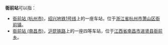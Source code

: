 '''衙前站'''可以指：
*[[衙前站_(杭州市)|衙前站 (杭州市)]]，[[绍兴地铁1号线|绍兴地铁1号线]]上的一座车站，位于[[浙江省|浙江省]][[杭州市|杭州市]][[萧山区|萧山区]][[衙前镇_(杭州市)|衙前镇]]。
*[[衙前站_(南昌市)|衙前站 (南昌市)]]，[[沪昆铁路|沪昆铁路]]上的一座四等车站，位于[[江西省|江西省]][[南昌市|南昌市]][[进贤县|进贤县]][[衙前乡|衙前乡]]。

{{Disambig|cat=三字车站名消歧义}}